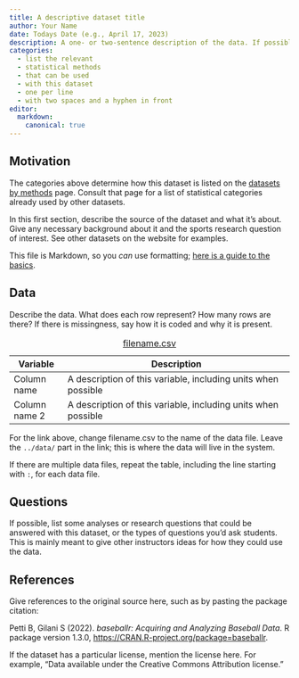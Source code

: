 ```yaml
---
title: A descriptive dataset title
author: Your Name
date: Todays Date (e.g., April 17, 2023)
description: A one- or two-sentence description of the data. If possible, give a brief summary of the sports problem and statistical situation.
categories:
  - list the relevant
  - statistical methods
  - that can be used
  - with this dataset
  - one per line
  - with two spaces and a hyphen in front
editor:
  markdown: 
    canonical: true
---
```


## Motivation

The categories above determine how this dataset is listed on the [datasets by methods](https://data.scorenetwork.org/by-statsds-topic.html) page. Consult that page for a list of statistical categories already used by other datasets.

In this first section, describe the source of the dataset and what it's about. Give any necessary background about it and the sports research question of interest. See other datasets on the website for examples.

This file is Markdown, so you *can* use formatting; [here is a guide to the basics](https://quarto.org/docs/authoring/markdown-basics.html).

## Data

Describe the data. What does each row represent? How many rows are there? If there is missingness, say how it is coded and why it is present.

| Variable      | Description                                                   |
|---------------|---------------------------------------------------------------|
| Column name   | A description of this variable, including units when possible |
| Column name 2 | A description of this variable, including units when possible |

: [filename.csv](../data/filename.csv)

For the link above, change filename.csv to the name of the data file. Leave the `../data/` part in the link; this is where the data will live in the system.

If there are multiple data files, repeat the table, including the line starting with `:`, for each data file.

## Questions

If possible, list some analyses or research questions that could be answered with this dataset, or the types of questions you'd ask students. This is mainly meant to give other instructors ideas for how they could use the data.

## References

Give references to the original source here, such as by pasting the package citation:

Petti B, Gilani S (2022). *baseballr: Acquiring and Analyzing Baseball Data*. R package version 1.3.0, <https://CRAN.R-project.org/package=baseballr>.

If the dataset has a particular license, mention the license here. For example, "Data available under the Creative Commons Attribution license."

